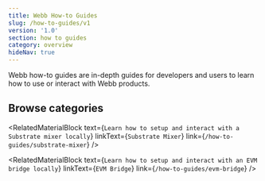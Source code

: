 ```yaml
---
title: Webb How-to Guides
slug: /how-to-guides/v1
version: '1.0'
section: how to guides
category: overview
hideNav: true
---
```


Webb how-to guides are in-depth guides for developers and users to learn how to use or interact with Webb products.

## Browse categories

<RelatedMaterialBlock
  text={`Learn how to setup and interact with a Substrate mixer locally`}
  linkText={`Substrate Mixer`}
  link={`/how-to-guides/substrate-mixer`}
/>

<RelatedMaterialBlock
  text={`Learn how to setup and interact with an EVM bridge locally`}
  linkText={`EVM Bridge`}
  link={`/how-to-guides/evm-bridge`}
/>
